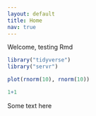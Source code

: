 ```yaml
---
layout: default
title: Home
nav: true
---
```


Welcome, testing Rmd


```r
library("tidyverse")
library("servr")
```

```r
plot(rnorm(10), rnorm(10))
```

```r
1+1
```

Some text here
